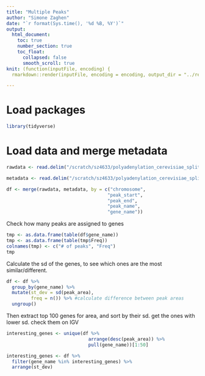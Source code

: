 ```yaml
---
title: "Multiple Peaks"
author: "Simone Zaghen"
date: "`r format(Sys.time(), '%d %B, %Y')`"
output: 
  html_document: 
    toc: true
    number_section: true
    toc_float: 
      collapsed: false
      smooth_scroll: true
knit: (function(inputFile, encoding) {
  rmarkdown::render(inputFile, encoding = encoding, output_dir = "../results/") })

---
```


# Load packages

```r
library(tidyverse)

```

# Load data and merge metadata

```r
rawdata <- read.delim("/scratch/sz4633/polyadenylation_cerevisiae_split_strands/peaks_area/RAPA1_negative_PeakArea.tsv")

metadata <- read.delim("/scratch/sz4633/polyadenylation_cerevisiae_split_strands/peaks_filtered/RAPA1_negative_full.tsv")

df <- merge(rawdata, metadata, by = c("chromosome",
                                     "peak_start",
                                     "peak_end",
                                     "peak_name",
                                     "gene_name"))

```

Check how many peaks are assigned to genes

```r
tmp <- as.data.frame(table(df$gene_name))
tmp <- as.data.frame(table(tmp$Freq))
colnames(tmp) <- c("# of peaks", "Freq")
tmp  

```

Calculate the sd of the genes, to see which ones are the most similar/different.

```r
df <- df %>% 
  group_by(gene_name) %>%
  mutate(st_dev = sd(peak_area),
         freq = n()) %>% #calculate difference between peak areas
  ungroup()

```

Then extract top 100 genes for area, and sort by their sd. get the ones with lower sd. check them on IGV 

```r
interesting_genes <- unique(df %>%
                              arrange(desc(peak_area)) %>%
                              pull(gene_name))[1:50]

interesting_genes <- df %>%
  filter(gene_name %in% interesting_genes) %>%
  arrange(st_dev)

```

